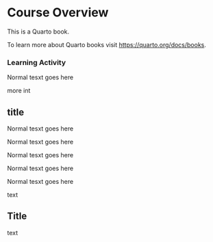 # Course Overview {.unnumbered}

This is a Quarto book.

To learn more about Quarto books visit <https://quarto.org/docs/books>.

### Learning Activity
::: {.callout-note appearance="minimal"}


Normal tesxt goes here
:::

::: {.callout}
more int

:::

::: {.callout-note appearance="simple"}
## title


Normal tesxt goes here
:::

::: {.callout-warning icon="false" appearance="simple"}



Normal tesxt goes here
:::

::: {.callout-important icon="false" appearance="simple"}



Normal tesxt goes here
:::

::: {.callout-caution collapse="true" icon="false" appearance="simple"}



Normal tesxt goes here
:::

::: {.callout-tip icon="false" appearance="simple"}



Normal tesxt goes here
:::

::: {.callout-note}
text

::: {.callout collapse="true"}
## Title
text

:::
:::
